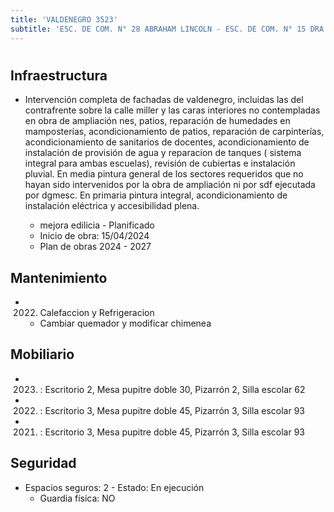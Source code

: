 ```yaml
---
title: 'VALDENEGRO 3523'
subtitle: 'ESC. DE COM. N° 28 ABRAHAM LINCOLN - ESC. DE COM. N° 15 DRA. CECILIA GRIERSON'
---
```


#
## Infraestructura

* Intervención completa de fachadas de valdenegro, incluidas las del contrafrente sobre la calle miller y las caras interiores no contempladas en obra de ampliación nes, patios, reparación de humedades en mamposterías, acondicionamiento de patios, reparación de carpinterías, acondicionamiento de sanitarios de docentes, acondicionamiento de instalación de provisión de agua y reparacion de tanques ( sistema integral para ambas escuelas), revisión de cubiertas e instalación pluvial.
En media pintura general de los sectores requeridos que no hayan sido intervenidos por la obra de ampliación ni por sdf ejecutada por dgmesc.
En primaria pintura integral, acondicionamiento de instalación eléctrica y accesibilidad plena.
 
    + mejora edilicia - Planificado 
    + Inicio de obra: 15/04/2024 
    + Plan de obras 2024 - 2027 






## Mantenimiento

*  (2022) Calefaccion y Refrigeracion 
    + Cambiar quemador y modificar chimenea





## Mobiliario

*  (2023) : Escritorio 2, Mesa pupitre doble 30, Pizarrón 2, Silla escolar 62 

*  (2022) : Escritorio 3, Mesa pupitre doble 45, Pizarrón 3, Silla escolar 93 

*  (2021) : Escritorio 3, Mesa pupitre doble 45, Pizarrón 3, Silla escolar 93 





## Seguridad

*  Espacios seguros: 2 - Estado: En ejecución 
    + Guardia física: NO



